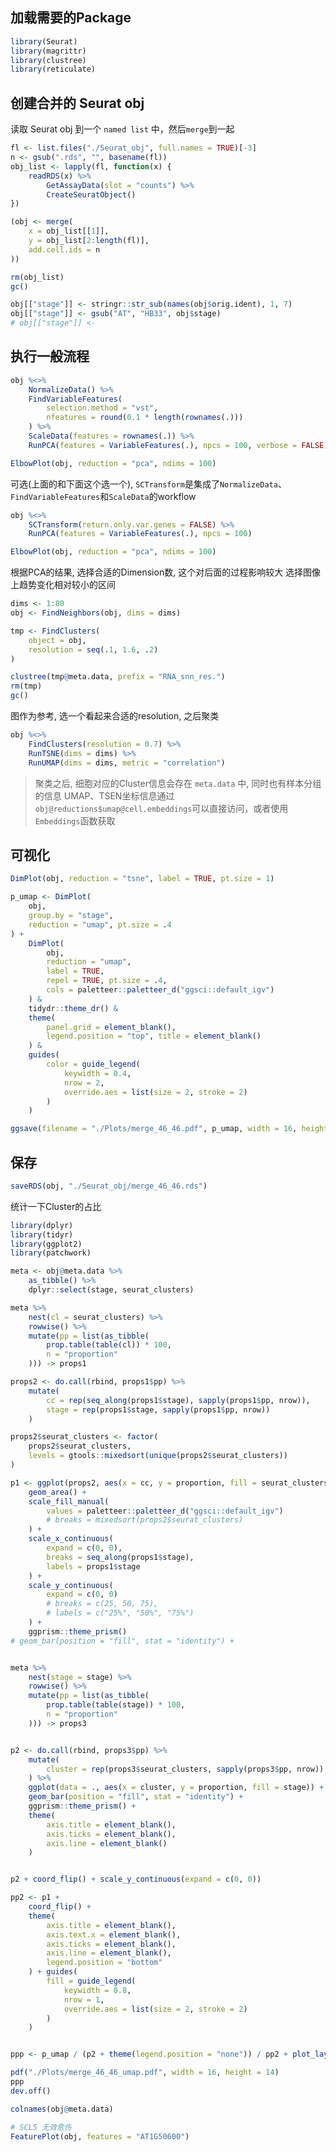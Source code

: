 ## 加载需要的Package
```r
library(Seurat)
library(magrittr)
library(clustree)
library(reticulate)
```

## 创建合并的 Seurat obj
读取 Seurat obj 到一个 `named list` 中，然后`merge`到一起
```r
fl <- list.files("./Seurat_obj", full.names = TRUE)[-3]
n <- gsub(".rds", "", basename(fl))
obj_list <- lapply(fl, function(x) {
    readRDS(x) %>%
        GetAssayData(slot = "counts") %>%
        CreateSeuratObject()
})

(obj <- merge(
    x = obj_list[[1]],
    y = obj_list[2:length(fl)],
    add.cell.ids = n
))

rm(obj_list)
gc()

obj[["stage"]] <- stringr::str_sub(names(obj$orig.ident), 1, 7)
obj[["stage"]] <- gsub("AT", "HB33", obj$stage)
# obj[["stage"]] <-
```

## 执行一般流程
```r
obj %<>%
    NormalizeData() %>%
    FindVariableFeatures(
        selection.method = "vst",
        nfeatures = round(0.1 * length(rownames(.)))
    ) %>%
    ScaleData(features = rownames(.)) %>%
    RunPCA(features = VariableFeatures(.), npcs = 100, verbose = FALSE)

ElbowPlot(obj, reduction = "pca", ndims = 100)
```

可选(上面的和下面这个选一个), `SCTransform`是集成了`NormalizeData`、`FindVariableFeatures`和`ScaleData`的workflow
```r
obj %<>%
    SCTransform(return.only.var.genes = FALSE) %>%
    RunPCA(features = VariableFeatures(.), npcs = 100)

ElbowPlot(obj, reduction = "pca", ndims = 100)
```


根据PCA的结果, 选择合适的Dimension数, 这个对后面的过程影响较大
选择图像上趋势变化相对较小的区间

```r
dims <- 1:80
obj <- FindNeighbors(obj, dims = dims)
```


```r
tmp <- FindClusters(
    object = obj,
    resolution = seq(.1, 1.6, .2)
)

clustree(tmp@meta.data, prefix = "RNA_snn_res.")
rm(tmp)
gc()
```

图作为参考, 选一个看起来合适的resolution, 之后聚类
```r
obj %<>%
    FindClusters(resolution = 0.7) %>%
    RunTSNE(dims = dims) %>%
    RunUMAP(dims = dims, metric = "correlation")
```
> 聚类之后, 细胞对应的Cluster信息会存在 `meta.data` 中, 同时也有样本分组的信息
> UMAP、TSEN坐标信息通过 `obj@reductions$umap@cell.embeddings`可以直接访问，或者使用 `Embeddings`函数获取

## 可视化
```r
DimPlot(obj, reduction = "tsne", label = TRUE, pt.size = 1)

p_umap <- DimPlot(
    obj,
    group.by = "stage",
    reduction = "umap", pt.size = .4
) +
    DimPlot(
        obj,
        reduction = "umap",
        label = TRUE,
        repel = TRUE, pt.size = .4,
        cols = paletteer::paletteer_d("ggsci::default_igv")
    ) &
    tidydr::theme_dr() &
    theme(
        panel.grid = element_blank(),
        legend.position = "top", title = element_blank()
    ) &
    guides(
        color = guide_legend(
            keywidth = 0.4,
            nrow = 2,
            override.aes = list(size = 2, stroke = 2)
        )
    )

ggsave(filename = "./Plots/merge_46_46.pdf", p_umap, width = 16, height = 8)
```

## 保存
```r
saveRDS(obj, "./Seurat_obj/merge_46_46.rds")
```

统计一下Cluster的占比
```r
library(dplyr)
library(tidyr)
library(ggplot2)
library(patchwork)

meta <- obj@meta.data %>%
    as_tibble() %>%
    dplyr::select(stage, seurat_clusters)

meta %>%
    nest(cl = seurat_clusters) %>%
    rowwise() %>%
    mutate(pp = list(as_tibble(
        prop.table(table(cl)) * 100,
        n = "proportion"
    ))) -> props1

props2 <- do.call(rbind, props1$pp) %>%
    mutate(
        cc = rep(seq_along(props1$stage), sapply(props1$pp, nrow)),
        stage = rep(props1$stage, sapply(props1$pp, nrow))
    )

props2$seurat_clusters <- factor(
    props2$seurat_clusters,
    levels = gtools::mixedsort(unique(props2$seurat_clusters))
)

p1 <- ggplot(props2, aes(x = cc, y = proportion, fill = seurat_clusters)) +
    geom_area() +
    scale_fill_manual(
        values = paletteer::paletteer_d("ggsci::default_igv")
        # breaks = mixedsort(props2$seurat_clusters)
    ) +
    scale_x_continuous(
        expand = c(0, 0),
        breaks = seq_along(props1$stage),
        labels = props1$stage
    ) +
    scale_y_continuous(
        expand = c(0, 0)
        # breaks = c(25, 50, 75),
        # labels = c("25%", "50%", "75%")
    ) +
    ggprism::theme_prism()
# geom_bar(position = "fill", stat = "identity") +


meta %>%
    nest(stage = stage) %>%
    rowwise() %>%
    mutate(pp = list(as_tibble(
        prop.table(table(stage)) * 100,
        n = "proportion"
    ))) -> props3


p2 <- do.call(rbind, props3$pp) %>%
    mutate(
        cluster = rep(props3$seurat_clusters, sapply(props3$pp, nrow))
    ) %>%
    ggplot(data = ., aes(x = cluster, y = proportion, fill = stage)) +
    geom_bar(position = "fill", stat = "identity") +
    ggprism::theme_prism() +
    theme(
        axis.title = element_blank(),
        axis.ticks = element_blank(),
        axis.line = element_blank()
    )


p2 + coord_flip() + scale_y_continuous(expand = c(0, 0))

pp2 <- p1 +
    coord_flip() +
    theme(
        axis.title = element_blank(),
        axis.text.x = element_blank(),
        axis.ticks = element_blank(),
        axis.line = element_blank(),
        legend.position = "bottom"
    ) + guides(
        fill = guide_legend(
            keywidth = 0.8,
            nrow = 1,
            override.aes = list(size = 2, stroke = 2)
        )
    )


ppp <- p_umap / (p2 + theme(legend.position = "none")) / pp2 + plot_layout(heights = c(3, 1.2, 1.2))

pdf("./Plots/merge_46_46_umap.pdf", width = 16, height = 14)
ppp
dev.off()
```
```r
colnames(obj@meta.data)

# SCL5 无效愈伤
FeaturePlot(obj, features = "AT1G50600")
```